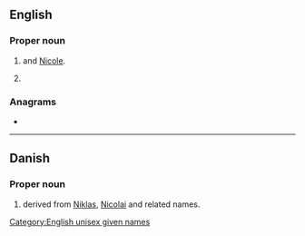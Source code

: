 ==English==

===Proper noun===
{{en-proper noun}}

# {{given name|female|diminutive=Nicola}} and [[Nicole]].
# {{given name|male|diminutive=Nichie}}

===Anagrams===
* {{anagrams|en|kinic}}

[[Category:English unisex given names]]

----

==Danish==

===Proper noun===
{{head|da|proper noun}}

# {{given name|male|lang=da}} derived from [[Niklas]], [[Nicolai]] and related names.